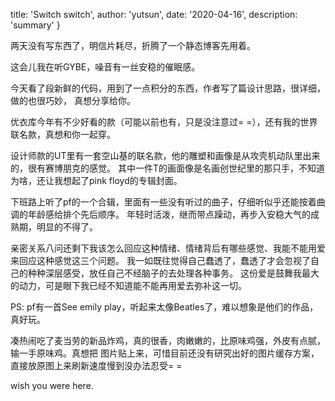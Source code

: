 
  title: 'Switch switch',
  author: 'yutsun',
  date: '2020-04-16',
  description: 'summary'
}


<!-- content starts here -->

两天没有写东西了，明信片耗尽，折腾了一个静态博客先用着。

这会儿我在听GYBE，噪音有一丝安稳的催眠感。

今天看了段新鲜的代码，用到了一点积分的东西，作者写了篇设计思路，很详细，做的也很巧妙，
真想分享给你。

优衣库今年有不少好看的款（可能以前也有，只是没注意过= =），还有我的世界联名款，真想和你一起穿。

设计师款的UT里有一套空山基的联名款，他的雕塑和画像是从攻壳机动队里出来的，很有赛博朋克的感觉。
其中一件T的画面像是名画创世纪里的那只手，不知道为啥，还让我想起了pink floyd的专辑封面。

下班路上听了pf的一个合辑，里面有一些没有听过的曲子，仔细听似乎还能按着曲调的年龄感给排个先后顺序。
年轻时活泼，继而带点躁动，再步入安稳大气的成熟期，明显的不得了。

亲密关系八问还剩下我该怎么回应这种情绪、情绪背后有哪些感觉、我能不能用爱来回应这种感觉这三个问题。
我一如既往觉得自己蠢透了，蠢透了才会忽视了自己的种种深层感受，放任自己不经脑子的去处理各种事务。
这份爱是鼓舞我最大的动力，可是眼下我已经不知道能不能再用爱去弥补这一切。

PS: pf有一首See emily play，听起来太像Beatles了，难以想象是他们的作品，真好玩。

凑热闹吃了麦当劳的新品炸鸡，真的很香，肉嫩嫩的，比原味鸡强，外皮有点腻，输一手原味鸡。真想把
图片贴上来，可惜目前还没有研究出好的图片缓存方案，直接放原图上来刷新速度慢到没办法忍受= =

wish you were here.
